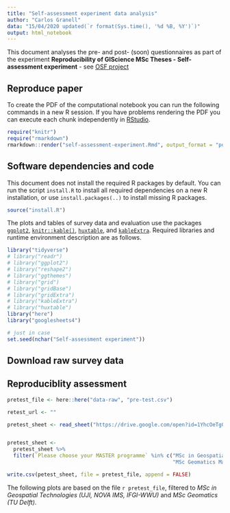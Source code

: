 ```yaml
---
title: "Self-assessment experiment data analysis"
author: "Carlos Granell"
data: "15/04/2020 updated(`r format(Sys.time(), '%d %B, %Y')`)"
output: html_notebook
---
```



This document analyses the pre- and post- (soon) questionnaires as part of the experiment **Reproducibility of GIScience MSc Theses - Self-assessment experiment** - see [OSF project](https://osf.io/j97zp/)


## Reproduce paper

To create the PDF of the computational notebook you can run the following commands in a new R session.
If you have problems rendering the PDF you can execute each chunk independently in [RStudio](https://rstudio.com/products/rstudio/).

```r
require("knitr")
require("rmarkdown")
rmarkdown::render("self-assessment-experiment.Rmd", output_format = "pdf_document")
```

## Software dependencies and code

This document does not install the required R packages by default.
You can run the script `install.R` to install all required dependencies on a new R installation, or use `install.packages(..)` to install missing R packages.

```r
source("install.R")
```

The plots and tables of survey data and evaluation use the packages [`ggplot2`](http://ggplot2.tidyverse.org/), [`knitr::kable()`](https://yihui.name/knitr/), [`huxtable`](https://hughjonesd.github.io/huxtable/), and [`kableExtra`](https://cran.r-project.org/package=kableExtra).
Required libraries and runtime environment description are as follows.

```r
library("tidyverse")
# library("readr")
# library("ggplot2")
# library("reshape2")
# library("ggthemes")
# library("grid")
# library("gridBase")
# library("gridExtra")
# library("kableExtra")
# library("huxtable")
library("here")
library("googlesheets4")
```

```r
# just in case
set.seed(nchar("Self-assessment experiment"))
```


## Download raw survey data


## Reproduciblity assessment

```r
pretest_file <- here::here("data-raw", "pre-test.csv")
```

```r


retest_url <- ""

pretest_sheet <- read_sheet("https://drive.google.com/open?id=1YhcOeTg04AXh7mbDzjqefuuHUG91sr98e15rl92M2Zk")


pretest_sheet <- 
  pretest_sheet %>%
  filter(`Please choose your MASTER programme` %in% c("MSc in Geospatial Technologies (UJI, NOVA IMS, IFGI-WWU)",
                                                      "MSc Geomatics Master (TU Delft)"))

write.csv(petest_sheet, file = pretest_file, append = FALSE)

```

The following plots are based on the file `r pretest_file`, filtered to _MSc in Geospatial Technologies (UJI, NOVA IMS, IFGI-WWU)_ and _MSc Geomatics (TU Delft)_.

```r

```



